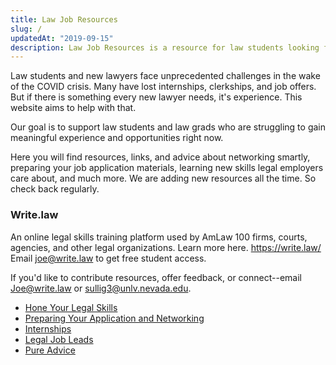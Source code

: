 ```yaml
---
title: Law Job Resources
slug: /
updatedAt: "2019-09-15"
description: Law Job Resources is a resource for law students looking for internships or work.
---
```


Law students and new lawyers face unprecedented challenges in the wake of the
COVID crisis. Many have lost internships, clerkships, and job offers. But if
there is something every new lawyer needs, it's experience. This website aims
to help with that.

Our goal is to support law students and law grads who are struggling to gain
meaningful experience and opportunities right now.

Here you will find resources, links, and advice about networking smartly,
preparing your job application materials, learning new skills legal employers
care about, and much more. We are adding new resources all the time. So check
back regularly.

### Write.law

An online legal skills training platform used by AmLaw 100 firms, courts,
agencies, and other legal organizations. Learn more here. https://write.law/
Email joe@write.law to get free student access.

If you'd like to contribute resources, offer feedback, or connect--email
Joe@write.law or sullig3@unlv.nevada.edu.

* [Hone Your Legal Skills](/hone-your-legal-skills)
* [Preparing Your Application and Networking](/preparing-your-application-and-networking)
* [Internships](/internships)
* [Legal Job Leads](/legal-job-leads)
* [Pure Advice](/pure-advice)
